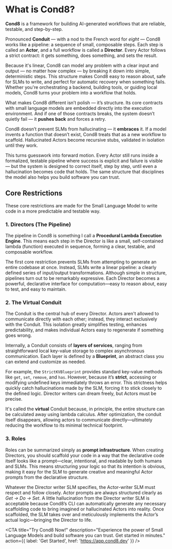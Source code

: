 # What is Cond8?

**Cond8** is a framework for building AI-generated workflows that are reliable, testable, and step-by-step.

<BlendedImage src="/images/what-is-cond8.png" alt="What is Cond8?" />

Pronounced **Conduit** — with a nod to the French word for _eight_ — Cond8 works like a pipeline: a sequence of small, composable steps. Each step is called an **Actor**, and a full workflow is called a **Director**. Every Actor follows a strict contract: it gets something, does something, and sets the result.

Because it's linear, Cond8 can model any problem with a clear input and output — no matter how complex — by breaking it down into simple, deterministic steps. This structure makes Cond8 easy to reason about, safe for SLMs to write, and perfect for automatic recovery when something fails. Whether you're orchestrating a backend, building tools, or guiding local models, Cond8 turns your problem into a workflow that holds.

What makes Cond8 different isn’t polish — it’s structure. Its core contracts with small language models are embedded directly into the execution environment. And if one of those contracts breaks, the system doesn’t quietly fail — it **pushes back** and forces a retry.

Cond8 doesn’t prevent SLMs from hallucinating — it **embraces** it. If a model invents a function that doesn’t exist, Cond8 treats that as a new workflow to scaffold. Hallucinated Actors become recursive stubs, validated in isolation until they work.

This turns guesswork into forward motion. Every Actor still runs inside a formalized, testable pipeline where success is explicit and failure is visible — but the system is designed to correct itself, step by step, until even a hallucination becomes code that holds. The same structure that disciplines the model also helps you build software you can trust.

<ResourceCard
	href="https://github.com/cond8/docs"
	title="This Docs is Powered by Cond8"
	description="This documentation site was built manually using Cond8 itself. Cond8 isn't just for AI-generated code—it's a robust, flexible framework for building real-world software by hand, too. If you're reading this, you're already seeing Cond8 in action!"
	icon="🚀"
/>

<BlendedImage src="/images/conduit.png" alt="The Conduit" />

## Core Restrictions

These core restrictions are made for the Small Language Model to write code in a more predictable and testable way.

### 1. **Directors (The Pipeline)**

The pipeline in Cond8 is something I call a **Procedural Lambda Execution Engine**. This means each step in the Director is like a small, self-contained lambda (function) executed in sequence, forming a clear, testable, and composable workflow.

The first core restriction prevents SLMs from attempting to generate an entire codebase at once. Instead, SLMs write a linear pipeline: a clearly defined series of input/output transformations. Although simple in structure, pipelines turn out to be remarkably expressive. Each Director becomes a powerful, declarative interface for computation—easy to reason about, easy to test, and easy to maintain.

### 2. **The Virtual Conduit**

The Conduit is the central hub of every Director. Actors aren't allowed to communicate directly with each other; instead, they interact exclusively with the Conduit. This isolation greatly simplifies testing, enhances predictability, and makes individual Actors easy to regenerate if something goes wrong.

Internally, a Conduit consists of **layers of services**, ranging from straightforward local key-value storage to complex asynchronous communication. Each layer is defined by a **Blueprint**, an abstract class you can extend and customize as needed.

For example, the `StrictKVBlueprint` provides standard key-value methods like `get`, `set`, `remove`, and `has`. However, because it’s **strict**, accessing or modifying undefined keys immediately throws an error. This strictness helps quickly catch hallucinations made by the SLM, forcing it to stick closely to the defined logic. Director writers can dream freely, but Actors must be precise.

It's called the **virtual** Conduit because, in principle, the entire structure can be calculated away using lambda calculus. After optimization, the conduit itself disappears, allowing actors to communicate directly—ultimately reducing the workflow to its minimal technical footprint.

### 3. **Roles**

Roles can be summarized simply as **prompt infrastructure**. When creating Directors, you should scaffold your code in a way that the declarative code itself looks like a prompt—clear, intentional, and readable by both humans and SLMs. This means structuring your logic so that its intention is obvious, making it easy for the SLM to generate creative and meaningful Actor prompts from the declarative structure.

Whatever the Director writer SLM specifies, the Actor-writer SLM must respect and follow closely. Actor prompts are always structured clearly as _Get → Do → Set_. A little hallucination from the Director writer SLM is acceptable because Cond8’s CLI can automatically generate any necessary scaffolding code to bring imagined or hallucinated Actors into reality. Once scaffolded, the SLM takes over and meticulously implements the Actor’s actual logic—bringing the Director to life.

<BlendedImage src="/images/get-do-set.png" alt="Get → Do → Set" />

<CTA
	title="Try Cond8 Now!"
	description="Experience the power of Small Language Models and build software you can trust. Get started in minutes."
	action={{ label: 'Get Started', href: 'https://app.cond8.dev' }}
/>
